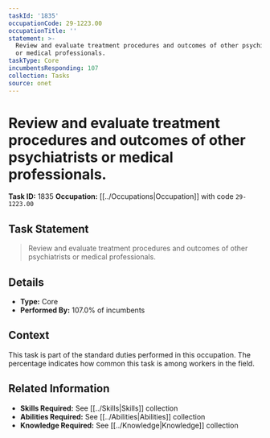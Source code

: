 ```yaml
---
taskId: '1835'
occupationCode: 29-1223.00
occupationTitle: ''
statement: >-
  Review and evaluate treatment procedures and outcomes of other psychiatrists
  or medical professionals.
taskType: Core
incumbentsResponding: 107
collection: Tasks
source: onet
---
```

# Review and evaluate treatment procedures and outcomes of other psychiatrists or medical professionals.

**Task ID:** 1835
**Occupation:** [[../Occupations|Occupation]] with code `29-1223.00`

## Task Statement

> Review and evaluate treatment procedures and outcomes of other psychiatrists or medical professionals.

## Details

- **Type:** Core
- **Performed By:** 107.0% of incumbents

## Context

This task is part of the standard duties performed in this occupation. The percentage indicates how common this task is among workers in the field.

## Related Information

- **Skills Required:** See [[../Skills|Skills]] collection
- **Abilities Required:** See [[../Abilities|Abilities]] collection
- **Knowledge Required:** See [[../Knowledge|Knowledge]] collection
